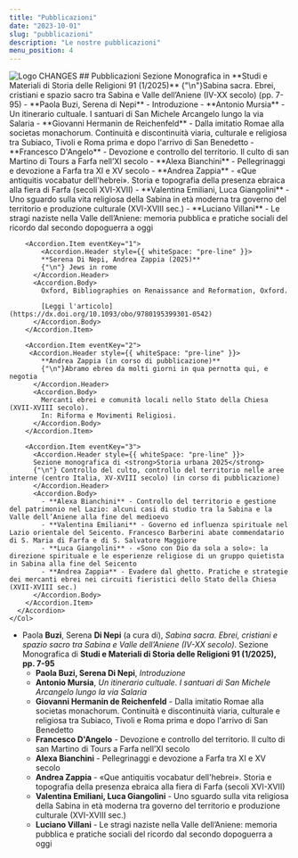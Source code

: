 ```yaml
---
title: "Pubblicazioni"
date: "2023-10-01"
slug: "pubblicazioni"
description: "Le nostre pubblicazioni"
menu_position: 4
---
```



<Container>
  <Row className="my-3">
    <Col md={12} className="text-center">
      <img src="/images/logo_changes.png" alt="Logo CHANGES" className="img-fluid mb-4" />
    </Col>
  </Row>

  <Row>
    <Col md={12}>
      ## Pubblicazioni
      <Accordion>
        <Accordion.Item eventKey="0">
         <Accordion.Header style={{ whiteSpace: "pre-line" }}>
            Sezione Monografica in **Studi e Materiali di Storia delle Religioni 91 (1/2025)**
            {"\n"}Sabina sacra. Ebrei, cristiani e spazio sacro tra Sabina e Valle dell’Aniene (IV-XX secolo) (pp. 7-95)
          </Accordion.Header>
          <Accordion.Body>
            - **Paola Buzi, Serena di Nepi** - Introduzione
            - **Antonio Mursia** - Un itinerario cultuale. I santuari di San Michele Arcangelo lungo la via Salaria
            - **Giovanni Hermanin de Reichenfeld** - Dalla imitatio Romae alla societas monachorum. Continuità e discontinuità viaria, culturale e religiosa tra Subiaco, Tivoli e Roma prima e dopo l'arrivo di San Benedetto
            - **Francesco D'Angelo** - Devozione e controllo del territorio. Il culto di san Martino di Tours a Farfa nell’XI secolo
            - **Alexa Bianchini** - Pellegrinaggi e devozione a Farfa tra XI e XV secolo
            - **Andrea Zappia** - «Que antiquitis vocabatur dell'hebrei». Storia e topografia della presenza ebraica alla fiera di Farfa (secoli XVI-XVII)
            - **Valentina Emiliani, Luca Giangolini** - Uno sguardo sulla vita religiosa della Sabina in età moderna tra governo del territorio e produzione culturale (XVI-XVIII sec.)
            - **Luciano Villani** - Le stragi naziste nella Valle dell’Aniene: memoria pubblica e pratiche sociali del ricordo dal secondo dopoguerra a oggi
          </Accordion.Body>
        </Accordion.Item>

        <Accordion.Item eventKey="1">
            <Accordion.Header style={{ whiteSpace: "pre-line" }}>
            **Serena Di Nepi, Andrea Zappia (2025)**
            {"\n"} Jews in rome
          </Accordion.Header>
          <Accordion.Body>
            Oxford, Bibliographies on Renaissance and Reformation, Oxford.

            [Leggi l'articolo](https://dx.doi.org/10.1093/obo/9780195399301-0542)
          </Accordion.Body>
        </Accordion.Item>

        <Accordion.Item eventKey="2">
         <Accordion.Header style={{ whiteSpace: "pre-line" }}>
            **Andrea Zappia (in corso di pubblicazione)**
            {"\n"}Abramo ebreo da molti giorni in qua pernotta qui, e negotia
          </Accordion.Header>
          <Accordion.Body>
            Mercanti ebrei e comunità locali nello Stato della Chiesa (XVII-XVIII secolo).  
            In: Riforma e Movimenti Religiosi.
          </Accordion.Body>
        </Accordion.Item>

        <Accordion.Item eventKey="3">
          <Accordion.Header style={{ whiteSpace: "pre-line" }}>
          Sezione monografica di <strong>Storia urbana 2025</strong>
          {"\n"} Controllo del culto, controllo del territorio nelle aree interne (centro Italia, XV-XVIII secolo) (in corso di pubblicazione)
          </Accordion.Header>
          <Accordion.Body>
            - **Alexa Bianchini** - Controllo del territorio e gestione del patrimonio nel Lazio: alcuni casi di studio tra la Sabina e la Valle dell’Aniene alla fine del medioevo
            - **Valentina Emiliani** - Governo ed influenza spirituale nel Lazio orientale del Seicento. Francesco Barberini abate commendatario di S. Maria di Farfa e di S. Salvatore Maggiore
            - **Luca Giangolini** - «Sono con Dio da sola a solo»: la direzione spirituale e le esperienze religiose di un gruppo quietista in Sabina alla fine del Seicento
            - **Andrea Zappia** - Evadere dal ghetto. Pratiche e strategie dei mercanti ebrei nei circuiti fieristici dello Stato della Chiesa (XVII-XVIII sec.)
          </Accordion.Body>
        </Accordion.Item>
      </Accordion>
    </Col>
  </Row>


 - Paola **Buzi**, Serena **Di Nepi** (a cura di), _Sabina sacra. Ebrei, cristiani e spazio sacro tra Sabina e Valle dell’Aniene (IV-XX secolo)_. Sezione Monografica di **Studi e Materiali di Storia delle Religioni 91 (1/2025), pp. 7-95**
    - **Paola Buzi, Serena Di Nepi**, _Introduzione_
    - **Antonio Mursia**, _Un itinerario cultuale. I santuari di San Michele Arcangelo lungo la via Salaria_
    - **Giovanni Hermanin de Reichenfeld** - Dalla imitatio Romae alla societas monachorum. Continuità e discontinuità viaria, culturale e religiosa tra Subiaco, Tivoli e Roma prima e dopo l'arrivo di San Benedetto
    - **Francesco D'Angelo** - Devozione e controllo del territorio. Il culto di san Martino di Tours a Farfa nell’XI secolo
    - **Alexa Bianchini** - Pellegrinaggi e devozione a Farfa tra XI e XV secolo
    - **Andrea Zappia** - «Que antiquitis vocabatur dell'hebrei». Storia e topografia della presenza ebraica alla fiera di Farfa (secoli XVI-XVII)
    - **Valentina Emiliani, Luca Giangolini** - Uno sguardo sulla vita religiosa della Sabina in età moderna tra governo del territorio e produzione culturale (XVI-XVIII sec.)
    - **Luciano Villani** - Le stragi naziste nella Valle dell’Aniene: memoria pubblica e pratiche sociali del ricordo dal secondo dopoguerra a oggi
</Container>